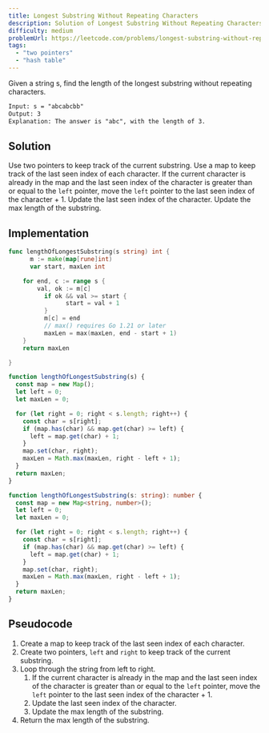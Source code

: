 ```yaml
---
title: Longest Substring Without Repeating Characters
description: Solution of Longest Substring Without Repeating Characters
difficulty: medium
problemUrl: https://leetcode.com/problems/longest-substring-without-repeating-characters/
tags:
  - "two pointers"
  - "hash table"
---
```



Given a string s, find the length of the longest substring without repeating characters.

```txt
Input: s = "abcabcbb"
Output: 3
Explanation: The answer is "abc", with the length of 3.
```

## Solution

Use two pointers to keep track of the current substring. Use a map to keep track of the last seen index of each character. If the current character is already in the map and the last seen index of the character is greater than or equal to the `left` pointer, move the `left` pointer to the last seen index of the character + 1. Update the last seen index of the character. Update the max length of the substring.

## Implementation

<Tabs>
  <TabItem label="go">

```go
func lengthOfLongestSubstring(s string) int {
	  m := make(map[rune]int)
	  var start, maxLen int

    for end, c := range s {
        val, ok := m[c]
    	  if ok && val >= start {
    		    start = val + 1
    	  }
    	  m[c] = end
    	  // max() requires Go 1.21 or later
    	  maxLen = max(maxLen, end - start + 1)
    }
    return maxLen

}
```

  </TabItem>
  <TabItem label="js">

```js
function lengthOfLongestSubstring(s) {
  const map = new Map();
  let left = 0;
  let maxLen = 0;

  for (let right = 0; right < s.length; right++) {
    const char = s[right];
    if (map.has(char) && map.get(char) >= left) {
      left = map.get(char) + 1;
    }
    map.set(char, right);
    maxLen = Math.max(maxLen, right - left + 1);
  }
  return maxLen;
}
```

  </TabItem>
  <TabItem label="ts">

```ts
function lengthOfLongestSubstring(s: string): number {
  const map = new Map<string, number>();
  let left = 0;
  let maxLen = 0;

  for (let right = 0; right < s.length; right++) {
    const char = s[right];
    if (map.has(char) && map.get(char) >= left) {
      left = map.get(char) + 1;
    }
    map.set(char, right);
    maxLen = Math.max(maxLen, right - left + 1);
  }
  return maxLen;
}
```

  </TabItem>
</Tabs>

## Pseudocode

1. Create a map to keep track of the last seen index of each character.
2. Create two pointers, `left` and `right` to keep track of the current substring.
3. Loop through the string from left to right.
   1. If the current character is already in the map and the last seen index of the character is greater than or equal to the `left` pointer, move the `left` pointer to the last seen index of the character + 1.
   2. Update the last seen index of the character.
   3. Update the max length of the substring.
4. Return the max length of the substring.
